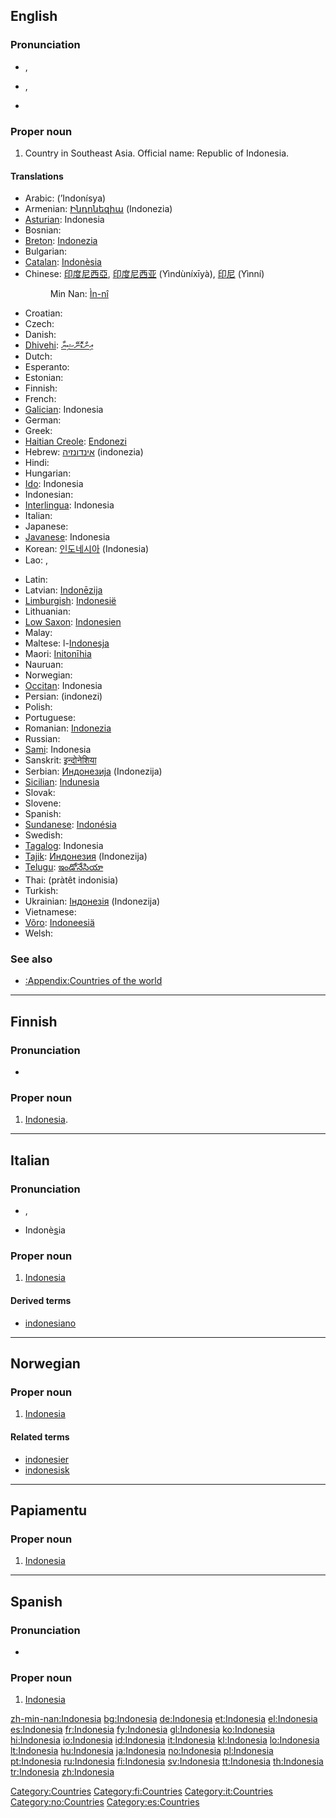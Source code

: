 ==English==
{{wikipedia}}

===Pronunciation===
* {{a|UK}} {{IPA|/ˌɪn.dəˈni.zi.ə/|/ˌɪn.dəʊˈni.zi.ə/}}, {{SAMPA|/%In.d@"ni.zi.@/|/%In.d@U"ni.zi.@/}}
* {{a|US}} {{IPA|/ˌɪn.dəˈni.ʒə/|/ˌɪn.doʊˈni.ʒə/}}, {{SAMPA|/%In.d@"ni.Z@/|/%In.doU"ni.Z@/}}
* {{rhymes|iːʒə}}

===Proper noun===
{{en-proper noun}}

# Country in Southeast Asia. Official name: Republic of Indonesia.

====Translations====
{{trans-top|country}}
* Arabic: {{Arab|[[إندونيسيا]]}} (’Indonísya) {{f}}
* Armenian: [[Ինդոնեզիա]] (Indonezia)
* [[Asturian]]: Indonesia {{f}}
* Bosnian: {{t-|bs|Indonezija|f}}
* [[Breton]]: [[Indonezia]]
* Bulgarian: {{t+|bg|Индонезия|f|tr=Indonezija|sc=Cyrl}}
* [[Catalan]]: [[Indonèsia]] {{f}}
* Chinese: [[印度尼西亞]], [[印度尼西亚]] (Yìndùníxīyà), [[印尼]] (Yìnní)
*: Min Nan: [[Ìn-nî]]
* Croatian: {{t-|hr|Indonezija|f}}
* Czech: {{t-|cs|Indonésie|f}}
* Danish: {{t-|da|Indonesien}}
* [[Dhivehi]]: [[އިންޑޮނޭޝިޔާ]]
* Dutch: {{t+|nl|Indonesië|f}}
* Esperanto: {{t-|eo|Indonezio|xs=Esperanto}}
* Estonian: {{t+|et|Indoneesia}}
* Finnish: {{t+|fi|Indonesia}}
* French: {{t+|fr|Indonésie|f}}
* [[Galician]]: Indonesia {{f}}
* German: {{t+|de|Indonesien|n}}
* Greek: {{t+|el|Ινδονησία|f|tr=Indonisía|sc=Grek}}
* [[Haitian Creole]]: [[Endonezi]]
* Hebrew: [[אינדונזיה]] (indonezia)
* Hindi: {{t+|hi|इंडोनिशया|sc=Deva|xs=Hindi}}
* Hungarian: {{t+|hu|Indonézia}}
* [[Ido]]: Indonesia
* Indonesian: {{t+|id|Indonesia|xs=Indonesian}}
* [[Interlingua]]: Indonesia
* Italian: {{t+|it|Indonesia|f}}
* Japanese: {{t+|ja|インドネシア|tr=Indoneshia|sc=Jpan}}
* [[Javanese]]: Indonesia
* Korean: [[인도네시아]] (Indonesia)
* Lao: {{t|lo|ອິນໂດເນຊີ|tr='indooneesii|sc=Laoo|xs=Lao}}, {{t|lo|ອິນໂດນີເຊັຽ|'indooniisia|sc=Laoo|xs=Lao}}
{{trans-mid}}
* Latin: {{t-|la|Indonesia|f}}
* Latvian: [[Indonēzija]] {{f}}
* [[Limburgish]]: [[Indonesië]]
* Lithuanian: {{t+|lt|Indonezija|xs=Lithuanian}}
* [[Low Saxon]]: [[Indonesien]]
* Malay: {{t-|ms|Indonesia|xs=Malay}}
* Maltese: l-[[Indonesja]]
* Maori: [[Initonīhia]]
* Nauruan: {{t-|na|Indonesia|xs=Nauruan}}
* Norwegian: {{t+|no|Indonesia}}
* [[Occitan]]: Indonesia {{f}}
* Persian: {{fa-Arab|[[اندونزی]]}} (indonezi)
* Polish: {{t+|pl|Indonezja|f}}
* Portuguese: {{t+|pt|Indonésia|f}}
* Romanian: [[Indonezia]] {{f}}
* Russian: {{t-|ru|Индонезия|f|tr=Indonézija|sc=Cyrl}}
* [[Sami]]: Indonesia
* Sanskrit: [[इन्दोनेशिया]]
* Serbian: [[Индонезија]] (Indonezija) {{f}}
* [[Sicilian]]: [[Indunesia]] {{f}}
* Slovak: {{t-|sk|Indonézia|f}}
* Slovene: {{t+|sl|Indonezija|f}}
* Spanish: {{t+|es|Indonesia|f}}
* [[Sundanese]]: [[Indonésia]]
* Swedish: {{t+|sv|Indonesien}}
* [[Tagalog]]: Indonesia
* [[Tajik]]: [[Индонезия]] (Indonezija)
* [[Telugu]]: [[ఇండోనేసియా]]
* Thai: {{Thai|[[ประเทศอินโดนีเซีย]]}} (pràtêt indonisia)
* Turkish: {{t+|tr|Endonezya}}
* Ukrainian: [[Індонезія]] (Indonezija) {{f}}
* Vietnamese: {{t-|vi|Indonesia|xs=Vietnamese}}
* [[Võro]]: [[Indoneesiä]]
* Welsh: {{t-|cy|Indonesia|xs=Welsh}}
{{trans-bottom}}

===See also===
* [[:Appendix:Countries of the world]]

[[Category:Countries]]

----

==Finnish==
{{wikipedia|lang=fi}}

===Pronunciation===
* {{hyphenation|In|do|ne|si|a}}

===Proper noun===
{{fi-noun|proper=true|Indonesi|type=kulkija}}

# [[#English|Indonesia]].

[[Category:fi:Countries]]

----

==Italian==
{{wikipedia|lang=it}}

===Pronunciation===
* {{IPA|/indoˈnɛzja/|lang=it}}, {{SAMPA|/indo"nEzja/|lang=it}}
* Indonè<u>s</u>ia

===Proper noun===
{{infl|it|proper noun|g=f}}

# [[#English|Indonesia]]

====Derived terms====
* [[indonesiano]]

[[Category:it:Countries]]

----

==Norwegian==

===Proper noun===
{{infl|no|proper noun}}

# [[#English|Indonesia]]

====Related terms====
* [[indonesier]]
* [[indonesisk]]

[[Category:no:Countries]]

----

==Papiamentu==

===Proper noun===
{{infl|pap|proper noun}}

# [[Indonesia#English|Indonesia]]

----

==Spanish==

===Pronunciation===
* {{IPA|/ˌin.doˈne.sja/|lang=es}}

===Proper noun===
{{infl|es|proper noun}}

# [[#English|Indonesia]]

[[Category:es:Countries]]

[[zh-min-nan:Indonesia]]
[[bg:Indonesia]]
[[de:Indonesia]]
[[et:Indonesia]]
[[el:Indonesia]]
[[es:Indonesia]]
[[fr:Indonesia]]
[[fy:Indonesia]]
[[gl:Indonesia]]
[[ko:Indonesia]]
[[hi:Indonesia]]
[[io:Indonesia]]
[[id:Indonesia]]
[[it:Indonesia]]
[[kl:Indonesia]]
[[lo:Indonesia]]
[[lt:Indonesia]]
[[hu:Indonesia]]
[[ja:Indonesia]]
[[no:Indonesia]]
[[pl:Indonesia]]
[[pt:Indonesia]]
[[ru:Indonesia]]
[[fi:Indonesia]]
[[sv:Indonesia]]
[[tt:Indonesia]]
[[th:Indonesia]]
[[tr:Indonesia]]
[[zh:Indonesia]]